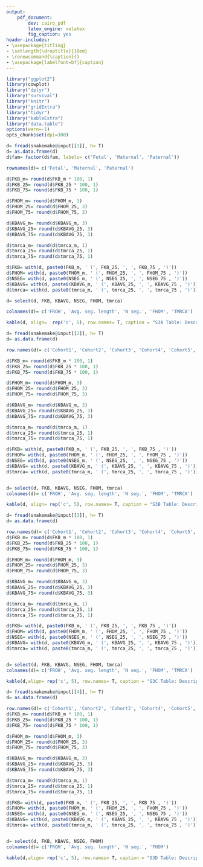 ```yaml
---
output:
    pdf_document:
        dev: cairo_pdf
        latex_engine: xelatex
        fig_caption: yes
header-includes:
- \usepackage{titling}
- \setlength{\droptitle}{10em}
- \renewcommand{\caption}{}
- \usepackage[labelfont=bf]{caption}
---
```


```r
library("ggplot2")
library(cowplot)
library("dplyr")
library("survival")
library("knitr")
library("gridExtra")
library("tidyr")
library("kableExtra")
library("data.table")
options(warn=-1)
opts_chunk$set(dpi=300)
```

```r
d= fread(snakemake@input[[1]], h= T)
d= as.data.frame(d)
d$fam= factor(d$fam, labels= c('Fetal', 'Maternal', 'Paternal'))

rownames(d)= c('Fetal', 'Maternal', 'Paternal')

d$FKB_m= round(d$FKB_m * 100, 1)
d$FKB_25= round(d$FKB_25 * 100, 1)
d$FKB_75= round(d$FKB_75 * 100, 1)

d$FHOM_m= round(d$FHOM_m, 3)
d$FHOM_25= round(d$FHOM_25, 3)
d$FHOM_75= round(d$FHOM_75, 3)

d$KBAVG_m= round(d$KBAVG_m, 3)
d$KBAVG_25= round(d$KBAVG_25, 3)
d$KBAVG_75= round(d$KBAVG_75, 3)

d$tmrca_m= round(d$tmrca_m, 1)
d$tmrca_25= round(d$tmrca_25, 1)
d$tmrca_75= round(d$tmrca_75, 1)

d$FKB= with(d, paste0(FKB_m, ' (', FKB_25, ', ', FKB_75 , ')'))
d$FHOM= with(d, paste0(FHOM_m, ' (', FHOM_25, ', ', FHOM_75 , ')'))
d$NSEG= with(d, paste0(NSEG_m, ' (', NSEG_25, ', ', NSEG_75 , ')'))
d$KBAVG= with(d, paste0(KBAVG_m, ' (', KBAVG_25, ', ', KBAVG_75 , ')'))
d$tmrca= with(d, paste0(tmrca_m, ' (', tmrca_25, ', ', tmrca_75 , ')'))

d= select(d, FKB, KBAVG, NSEG, FHOM, tmrca)

colnames(d)= c('FROH', 'Avg. seg. length', 'N seg.', 'FHOM', 'TMRCA')

kable(d, align=  rep('c', 5), row.names= T, caption = "S3A Table: Description of autozygosity measures in Norwegian parent-offspring trios in all sub-cohorts.", booktabs = T) %>% kable_styling(latex_options= c('striped', 'scale_down')) %>% column_spec(1, bold = T, color = "black", background = "white") %>% footnote(general_title= '', general= c('Avg, average; FHOM, excess homozygosity; FROH, fraction of genome covered by autozygous segments; seg, segment; tmrca, time to most recent common ancestor.', 'Median (percentile 25, percentile 75) are shown for different autozygosity measures. Autozygosity was estimated using different parameters, according to the optimized parameteres, which are sub-cohort specific. See S3B, S3C and S4C Tables for additional information on cohort-specific values.'), threeparttable= T)

```

\pagebreak


```r
d= fread(snakemake@input[[2]], h= T)
d= as.data.frame(d)

row.names(d)= c('Cohort1', 'Cohort2', 'Cohort3', 'Cohort4', 'Cohort5', 'Cohort6')

d$FKB_m= round(d$FKB_m * 100, 1)
d$FKB_25= round(d$FKB_25 * 100, 1)
d$FKB_75= round(d$FKB_75 * 100, 1)

d$FHOM_m= round(d$FHOM_m, 3)
d$FHOM_25= round(d$FHOM_25, 3)
d$FHOM_75= round(d$FHOM_75, 3)

d$KBAVG_m= round(d$KBAVG_m, 3)
d$KBAVG_25= round(d$KBAVG_25, 3)
d$KBAVG_75= round(d$KBAVG_75, 3)

d$tmrca_m= round(d$tmrca_m, 1)
d$tmrca_25= round(d$tmrca_25, 1)
d$tmrca_75= round(d$tmrca_75, 1)

d$FKB= with(d, paste0(FKB_m, ' (', FKB_25, ', ', FKB_75 , ')'))
d$FHOM= with(d, paste0(FHOM_m, ' (', FHOM_25, ', ', FHOM_75 , ')'))
d$NSEG= with(d, paste0(NSEG_m, ' (', NSEG_25, ', ', NSEG_75 , ')'))
d$KBAVG= with(d, paste0(KBAVG_m, ' (', KBAVG_25, ', ', KBAVG_75 , ')'))
d$tmrca= with(d, paste0(tmrca_m, ' (', tmrca_25, ', ', tmrca_75 , ')'))


d= select(d, FKB, KBAVG, NSEG, FHOM, tmrca)
colnames(d)= c('FROH', 'Avg. seg. length', 'N seg.', 'FHOM', 'TMRCA')

kable(d, align= rep('c', 5), row.names= T, caption = "S3B Table: Description of autozygosity measures in Norwegian mothers in each sub-cohort.", booktabs = T) %>% kable_styling(latex_options= c('striped', 'scale_down')) %>% column_spec(1, bold = T, color = "black", background = "white") %>% footnote(general_title= '', general= c('Avg, average; seg, segment; TMRCA, time to most recent common ancestor.','Median (percentile 25, percentile 75) are shown for different autozygosity measures. Autozygosity was estimated using different parameters, according to the optimized parameteres, which are sub-cohort specific.'), threeparttable= T)
```

```r
d= fread(snakemake@input[[3]], h= T)
d= as.data.frame(d)

row.names(d)= c('Cohort1', 'Cohort2', 'Cohort3', 'Cohort4', 'Cohort5', 'Cohort6')
d$FKB_m= round(d$FKB_m * 100, 1)
d$FKB_25= round(d$FKB_25 * 100, 1)
d$FKB_75= round(d$FKB_75 * 100, 1)

d$FHOM_m= round(d$FHOM_m, 3)
d$FHOM_25= round(d$FHOM_25, 3)
d$FHOM_75= round(d$FHOM_75, 3)

d$KBAVG_m= round(d$KBAVG_m, 3)
d$KBAVG_25= round(d$KBAVG_25, 3)
d$KBAVG_75= round(d$KBAVG_75, 3)

d$tmrca_m= round(d$tmrca_m, 1)
d$tmrca_25= round(d$tmrca_25, 1)
d$tmrca_75= round(d$tmrca_75, 1)

d$FKB= with(d, paste0(FKB_m, ' (', FKB_25, ', ', FKB_75 , ')'))
d$FHOM= with(d, paste0(FHOM_m, ' (', FHOM_25, ', ', FHOM_75 , ')'))
d$NSEG= with(d, paste0(NSEG_m, ' (', NSEG_25, ', ', NSEG_75 , ')'))
d$KBAVG= with(d, paste0(KBAVG_m, ' (', KBAVG_25, ', ', KBAVG_75 , ')'))
d$tmrca= with(d, paste0(tmrca_m, ' (', tmrca_25, ', ', tmrca_75 , ')'))


d= select(d, FKB, KBAVG, NSEG, FHOM, tmrca)
colnames(d)= c('FROH', 'Avg. seg. length', 'N seg.', 'FHOM', 'TMRCA')

kable(d,align= rep('c', 5), row.names= T, caption = "S3C Table: Description of autozygosity measures in Norwegian fathers in each sub-cohort.", booktabs = T) %>% kable_styling(latex_options= c('striped', 'scale_down')) %>% column_spec(1, bold = T, color = "black", background = "white") %>% footnote(general_title= '', general= c('Avg, average; FHOM, excess homozygosity; FROH, fraction of genome covered by autozygous segments; seg, segment; TMRCA, time to most recent common ancestor.', 'Median (percentile 25, percentile 75) are shown for different autozygosity measures. Autozygosity was estimated using different parameters, according to the optimized parameteres, which are sub-cohort specific.'), threeparttable= T)
```

```r
d= fread(snakemake@input[[4]], h= T)
d= as.data.frame(d)

row.names(d)= c('Cohort1', 'Cohort2', 'Cohort3', 'Cohort4', 'Cohort5', 'Cohort6')
d$FKB_m= round(d$FKB_m * 100, 1)
d$FKB_25= round(d$FKB_25 * 100, 1)
d$FKB_75= round(d$FKB_75 * 100, 1)

d$FHOM_m= round(d$FHOM_m, 3)
d$FHOM_25= round(d$FHOM_25, 3)
d$FHOM_75= round(d$FHOM_75, 3)

d$KBAVG_m= round(d$KBAVG_m, 3)
d$KBAVG_25= round(d$KBAVG_25, 3)
d$KBAVG_75= round(d$KBAVG_75, 3)

d$tmrca_m= round(d$tmrca_m, 1)
d$tmrca_25= round(d$tmrca_25, 1)
d$tmrca_75= round(d$tmrca_75, 1)

d$FKB= with(d, paste0(FKB_m, ' (', FKB_25, ', ', FKB_75 , ')'))
d$FHOM= with(d, paste0(FHOM_m, ' (', FHOM_25, ', ', FHOM_75 , ')'))
d$NSEG= with(d, paste0(NSEG_m, ' (', NSEG_25, ', ', NSEG_75 , ')'))
d$KBAVG= with(d, paste0(KBAVG_m, ' (', KBAVG_25, ', ', KBAVG_75 , ')'))
d$tmrca= with(d, paste0(tmrca_m, ' (', tmrca_25, ', ', tmrca_75 , ')'))


d= select(d, FKB, KBAVG, NSEG, FHOM)
colnames(d)= c('FROH', 'Avg. seg. length', 'N seg.', 'FHOM')

kable(d,align= rep('c', 5), row.names= T, caption = "S3D Table: Description of autozygosity measures in Norwegian fetuses in each sub-cohort.", booktabs = T) %>% kable_styling(latex_options= c('striped', 'scale_down')) %>% column_spec(1, bold = T, color = "black", background = "white") %>% footnote(general_title= '', general= c('Avg, average; FHOM, excess homozygosity; FROH, fraction of genome covered by autozygous segments; seg, segment; TMRCA, time to most recent common ancestor.', 'Median (percentile 25, percentile 75) are shown for different autozygosity measures. Autozygosity was estimated using different parameters, according to the optimized parameteres, which are sub-cohort specific.'), threeparttable= T)
```
